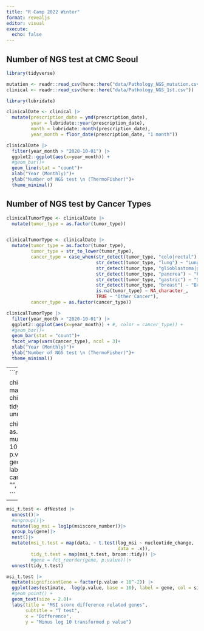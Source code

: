 ```yaml
---
title: "R Camp 2022 Winter"
format: revealjs
editor: visual
execute: 
  echo: false
---
```


## Number of NGS test at CMC Seoul

```r
library(tidyverse)

mutation <- readr::read_csv(here::here("data/Pathology_NGS_mutation.csv"))
clinical <- readr::read_csv(here::here("data/Pathology_NGS_1st.csv"))

library(lubridate)

clinicalDate <- clinical |>
  mutate(prescription_date = ymd(prescription_date),
         year = lubridate::year(prescription_date),
         month = lubridate::month(prescription_date),
         year_month = floor_date(prescription_date, "1 month"))

clinicalDate |>
  filter(year_month > "2020-10-01") |>
  ggplot2::ggplot(aes(x=year_month)) +
  #geom_bar()+
  geom_line(stat = "count")+
  xlab("Year (Monthly)")+
  ylab("Number of NGS test \n (ThermoFisher)")+
  theme_minimal()
```

## Number of NGS test by Cancer Types

```r

clinicalTumorType <- clinicalDate |>
  mutate(tumor_type = as.factor(tumor_type))


clinicalTumorType <- clinicalDate |>
  mutate(tumor_type = as.factor(tumor_type),
         tumor_type = str_to_lower(tumor_type),
         cancer_type = case_when(str_detect(tumor_type, "colo|rectal") ~ "Colorectal Cancer",
                                 str_detect(tumor_type, "lung") ~ "Lung Cancer",
                                 str_detect(tumor_type, "glioblastoma|glioma|ependymoma|astrocytoma") ~ "Brain Cancer",
                                 str_detect(tumor_type, "pancrea") ~ "Pancreas Cancer",
                                 str_detect(tumor_type, "gastric") ~ "Stomach Cancer",
                                 str_detect(tumor_type, "breast") ~ "Breast Cancer",
                                 is.na(tumor_type) ~ NA_character_,
                                 TRUE ~ "Other Cancer"),
         cancer_type = as.factor(cancer_type))

clinicalTumorType |>
  filter(year_month > "2020-10-01") |>
  ggplot2::ggplot(aes(x=year_month)) + #, color = cancer_type)) +
  #geom_bar()+
  geom_bar(stat = "count")+
  facet_wrap(vars(cancer_type), ncol = 3)+
  xlab("Year (Monthly)")+
  ylab("Number of NGS test \n (ThermoFisher)")+
  theme_minimal()
```

---
```r
load(here::here("RData/dfNested.RData"))

chisq <- dfNested |>
  mutate(msi_chisq = map(data, ~ chisq.test(.x$cancer_type, .x$nucleotide_change)),
         tidy_chisq = map(msi_chisq, broom::tidy))|>
  unnest(tidy_chisq)

chisq |>
  #arrange(p.value)|>
  #mutate(gene = as.factor(gene),
  #       gene = fct_inorder(gene)) |>
  mutate(significantGene = factor(p.value < 10^-3)) |>
  ggplot(aes(fct_reorder(gene, p.value), -log(p.value, base = 10))) +
  geom_bar(stat = "identity") +
  coord_flip()+
  labs(title = "Differently mutated genes among cancer types",
       subtitle = "Chi-square test",
       x = "",
       y = "Minus log 10 transformed p value")

```

---
```r

msi_t.test <- dfNested |>
  unnest()|>
  #ungroup()|>
  mutate(log_msi = log1p(msiscore_number))|>
  group_by(gene)|>
  nest()|>
  mutate(msi_t.test = map(data, ~ t.test(log_msi ~ nucleotide_change,
                                         data = .x)),
         tidy_t.test = map(msi_t.test, broom::tidy)) |>
         #gene = fct_reorder(gene, p.value))|>
  unnest(tidy_t.test)

msi_t.test |>
  mutate(significantGene = factor(p.value < 10^-2)) |>
  ggplot(aes(estimate, -log(p.value, base = 10), label = gene, col = significantGene)) +
  #geom_point() +
  geom_text(size = 2.0)+
  labs(title = "MSI score difference related genes",
       subtitle = "T test",
       x = "Difference",
       y = "Minus log 10 transformed p value")
```

